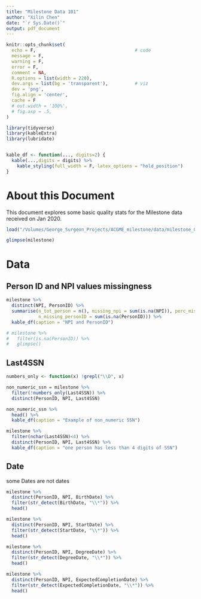 ```yaml
---
title: "Milestone Data 101"
author: "Xilin Chen"
date: "`r Sys.Date()`"
output: pdf_document
---
```


```r
knitr::opts_chunk$set(
  echo = F,                                     # code
  message = F,
  warning = F,
  error = F,
  comment = NA,
  R.options = list(width = 220),
  dev.args = list(bg = 'transparent'),          # viz
  dev = 'png',
  fig.align = 'center',
  cache = F
  # out.width = '100%',
  # fig.asp = .5,
)    

library(tidyverse)
library(kableExtra)
library(lubridate)


kable_df <- function(..., digits=2) {
  kable(...,digits = digits) %>% 
    kable_styling(full_width = F, latex_options = "hold_position")
}
```

# About this Document

This document explores some basic quality stats for the Milestone data received on Jan 2020.

```r
load("/Volumes/George_Surgeon_Projects/ACGME_milestone/data/milestone_01_2020.rdata")

glimpse(milestone)
```

# Data

## Person ID and NPI values missingness

```r
milestone %>% 
  distinct(NPI, PersonID) %>%
  summarise(n_tot_person = n(), missing_npi = sum(is.na(NPI)), perc_missing_npi = missing_npi/n_tot_person,
            n_missing_personID = sum(is.na(PersonID))) %>% 
  kable_df(caption = "NPI and PersonID")

# milestone %>% 
#   filter(is.na(PersonID)) %>% 
#   glimpse()
```

## Last4SSN

```r
numbers_only <- function(x) !grepl("\\D", x)

non_numeric_ssn = milestone %>% 
  filter(!numbers_only(Last4SSN)) %>% 
  distinct(PersonID, NPI, Last4SSN)

non_numeric_ssn %>% 
  head() %>% 
  kable_df(caption = "Example of non_numeric SSN") 

milestone %>% 
  filter(nchar(Last4SSN)<4) %>% 
  distinct(PersonID, NPI, Last4SSN) %>% 
  kable_df(caption = "one person has less than 4 digits of SSN")

```


## Date

some Dates are not dates

```r
milestone %>% 
  distinct(PersonID, NPI, BirthDate) %>% 
  filter(str_detect(BirthDate, "\\*")) %>% 
  head()
```

```r
milestone %>% 
  distinct(PersonID, NPI, StartDate) %>% 
  filter(str_detect(StartDate, "\\*")) %>% 
  head()

```

```r
milestone %>% 
  distinct(PersonID, NPI, DegreeDate) %>% 
  filter(str_detect(DegreeDate, "\\*")) %>% 
  head()
```


```r
milestone %>% 
  distinct(PersonID, NPI, ExpectedCompletionDate) %>% 
  filter(str_detect(ExpectedCompletionDate, "\\*")) %>% 
  head()
```